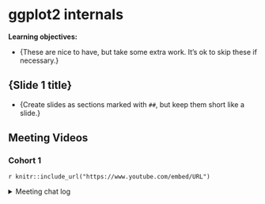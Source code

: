 # ggplot2 internals

**Learning objectives:**

- {These are nice to have, but take some extra work. It's ok to skip these if necessary.}

## {Slide 1 title}

- {Create slides as sections marked with `##`, but keep them short like a slide.}

## Meeting Videos

### Cohort 1

`r knitr::include_url("https://www.youtube.com/embed/URL")`

<details>
  <summary> Meeting chat log </summary>
  
```
```
</details>

